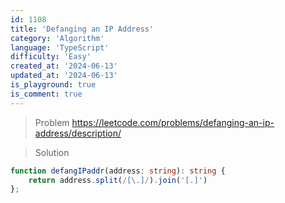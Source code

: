 ```yaml
---
id: 1108
title: 'Defanging an IP Address'
category: 'Algorithm'
language: 'TypeScript'
difficulty: 'Easy'
created_at: '2024-06-13'
updated_at: '2024-06-13'
is_playground: true
is_comment: true
---
```


> Problem
https://leetcode.com/problems/defanging-an-ip-address/description/

> Solution

``` typescript
function defangIPaddr(address: string): string {
    return address.split(/[\.]/).join('[.]')
};
```
